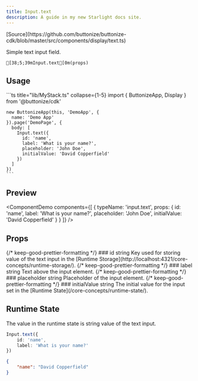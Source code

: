 ```yaml
---
title: Input.text
description: A guide in my new Starlight docs site.
---
```




<FrameworkSelect>
	<FrameworkContent>
		<Fragment slot="cdk">
			[Source](https://github.com/buttonize/buttonize-cdk/blob/master/src/components/display/text.ts)
		</Fragment>
	</FrameworkContent>
</FrameworkSelect>

Simple text input field.

```ansi frame="none"
[38;5;39mInput.text[0m(props)
```

## Usage

<FrameworkContent>
   <Fragment slot="cdk">
    ```ts title="lib/MyStack.ts" collapse={1-5}
    import { ButtonizeApp, Display } from '@buttonize/cdk'
    
    new ButtonizeApp(this, 'DemoApp', {
      name: 'Demo App'
    }).page('DemoPage', {
      body: [
        Input.text({
          id: 'name',
          label: 'What is your name?',
          placeholder: 'John Doe',
          initialValue: 'David Copperfield'
        })
      ]
    })
    ```
   </Fragment>
</FrameworkContent>

## Preview

<ComponentDemo
	components={[
		{
			typeName: 'input.text',
			props: {
				id: 'name',
				label: 'What is your name?',
				placeholder: 'John Doe',
				initialValue: 'David Copperfield'
			}
		}
	]}
/>

## Props

<FrameworkContent>
	<Fragment slot="cdk">
		<PropDescription>
			<Fragment slot="title">
				{/* keep-good-prettier-formatting */}
				### id
			</Fragment>
			<PropMarker slot="markers" type="required" />
			<Fragment slot="type">string</Fragment>
			<Fragment slot="description">
				Key used for storing value of the text input in the [Runtime
				Storage](http://localhost:4321/core-concepts/runtime-storage/).
			</Fragment>
		</PropDescription>
		<PropDescription>
			<Fragment slot="title">
				{/* keep-good-prettier-formatting */}
				### label
			</Fragment>
			<PropMarker slot="markers" type="optional" />
			<Fragment slot="type">string</Fragment>
			<Fragment slot="description">Text above the input element.</Fragment>
		</PropDescription>
		<PropDescription>
			<Fragment slot="title">
				{/* keep-good-prettier-formatting */}
				### placeholder
			</Fragment>
			<PropMarker slot="markers" type="optional" />
			<Fragment slot="type">string</Fragment>
			<Fragment slot="description">Placeholder of the input element.</Fragment>
		</PropDescription>
		<PropDescription>
			<Fragment slot="title">
				{/* keep-good-prettier-formatting */}
				### initialValue
			</Fragment>
			<PropMarker slot="markers" type="optional" />
			<Fragment slot="type">string</Fragment>
			<Fragment slot="description">
				The initial value for the input set in the [Runtime
				State](/core-concepts/runtime-state/).
			</Fragment>
		</PropDescription>
		<SpacingProps />
	</Fragment>
</FrameworkContent>

## Runtime State

The value in the runtime state is string value of the text input.

```ts title="lib/MyStack.ts" "'name'"
Input.text({
	id: 'name',
	label: 'What is your name?'
})
```

```json title="Runtime state" frame="terminal" ""name""
{
	"name": "David Copperfield"
}
```
